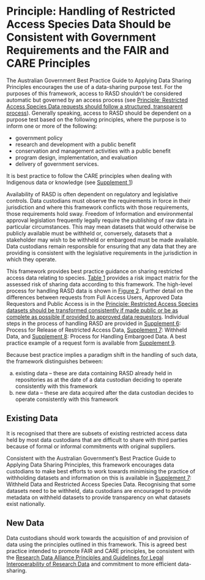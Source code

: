 # Principle: Handling of Restricted Access Species Data Should be Consistent with Government Requirements and the FAIR and CARE Principles

The Australian Government Best Practice Guide to Applying Data Sharing Principles encourages the use of a data-sharing purpose test. For the purposes of this framework, access to RASD shouldn't be considered automatic but governed by an access process (see [Principle: Restricted Access Species Data requests should follow a structured, transparent process](/principle-structured-transparent-process.html)). Generally speaking, access to RASD should be dependent on a purpose test based on the following principles, where the purpose is to inform one or more of the following:

-   government policy\
-   research and development with a public benefit\
-   conservation and management activities with a public benefit\
-   program design, implementation, and evaluation\
-   delivery of government services.\

It is best practice to follow the CARE principles when dealing with Indigenous data or knowledge (see [Supplement 1](supplement1.qmd))

Availability of RASD is often dependent on regulatory and legislative controls. Data custodians must observe the requirements in force in their jurisdiction and where this framework conflicts with those requirements, those requirements hold sway. Freedom of Information and environmental approval legislation frequently legally require the publishing of raw data in particular circumstances. This may mean datasets that would otherwise be publicly available must be withheld or, conversely, datasets that a stakeholder may wish to be withheld or embargoed must be made available. Data custodians remain responsible for ensuring that any data that they are providing is consistent with the legislative requirements in the jurisdiction in which they operate.

This framework provides best practice guidance on sharing restricted access data relating to species. [Table 1](principle-consistently-classified.html#table-1---risk-matrix-for-rasd) provides a risk impact matrix for the assessed risk of sharing data according to this framework. The high-level process for handling RASD data is shown in [Figure 2](principle-consistently-classified.html#figure-2---rasd-data-handling-process-see-also-table-restricted-access-treatments-and-metadata). Further detail on the differences between requests from Full Access Users, Approved Data Requestors and Public Access is in the [Principle: Restricted Access Species datasets should be transformed consistently if made public or be as complete as possible if provided to approved data requestors](/principle-transformed-consistently.html). Individual steps in the process of handling RASD are provided in [Supplement 6](supplement6.qmd): Process for Release of Restricted Access Data, [Supplement 7](supplement7.qmd): Withheld Data, and [Supplement 8](supplement8.qmd): Process for Handling Embargoed Data. A best practice example of a request form is available from [Supplement 9](supplement9.qmd).

Because best practice implies a paradigm shift in the handling of such data, the framework distinguishes between:

a)  existing data -- these are data containing RASD already held in repositories as at the date of a data custodian deciding to operate consistently with this framework\
b)  new data -- these are data acquired after the data custodian decides to operate consistently with this framework\

## Existing Data

It is recognised that there are subsets of existing restricted access data held by most data custodians that are difficult to share with third parties because of formal or informal commitments with original suppliers.

Consistent with the Australian Government's Best Practice Guide to Applying Data Sharing Principles, this framework encourages data custodians to make best efforts to work towards minimising the practice of withholding datasets and information on this is available in [Supplement 7](supplement7.qmd): Withheld Data and Restricted Access Species Data. Recognising that some datasets need to be withheld, data custodians are encouraged to provide metadata on withheld datasets to provide transparency on what datasets exist nationally.

## New Data

Data custodians should work towards the acquisition of and provision of data using the principles outlined in this framework. This is agreed best practice intended to promote FAIR and CARE principles, be consistent with the [Research Data Alliance Principles and Guidelines for Legal Interoperability of Research Data](https://rd-alliance.org/sites/default/files/attachment/Legal%20Interoperability%20Principles%20and%20Implementation%20Guidelines_Final.pdf) and commitment to more efficient data-sharing.
